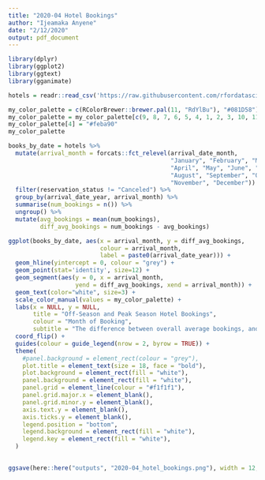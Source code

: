 ```yaml
---
title: "2020-04 Hotel Bookings"
author: "Ijeamaka Anyene"
date: "2/12/2020"
output: pdf_document
---
```


```r
library(dplyr)
library(ggplot2)
library(ggtext)
library(gganimate)
```

```r
hotels = readr::read_csv('https://raw.githubusercontent.com/rfordatascience/tidytuesday/master/data/2020/2020-02-11/hotels.csv')
```

```r
my_color_palette = c(RColorBrewer::brewer.pal(11, "RdYlBu"), "#081D58")
my_color_palette = my_color_palette[c(9, 8, 7, 6, 5, 4, 1, 2, 3, 10, 11, 12)]
my_color_palette[4] = "#feba90"
my_color_palette
```

```r
books_by_date = hotels %>%
  mutate(arrival_month = forcats::fct_relevel(arrival_date_month, 
                                              "January", "February", "March",
                                              "April", "May", "June", "July",
                                              "August", "September", "October",
                                              "November", "December")) %>%
  filter(reservation_status != "Canceled") %>%
  group_by(arrival_date_year, arrival_month) %>% 
  summarise(num_bookings = n()) %>%
  ungroup() %>%
  mutate(avg_bookings = mean(num_bookings), 
         diff_avg_bookings = num_bookings - avg_bookings)
```

```r
ggplot(books_by_date, aes(x = arrival_month, y = diff_avg_bookings, 
                          colour = arrival_month,
                          label = paste0(arrival_date_year))) +
  geom_hline(yintercept = 0, colour = "grey") +
  geom_point(stat='identity', size=12) +
  geom_segment(aes(y = 0, x = arrival_month,
                   yend = diff_avg_bookings, xend = arrival_month)) +
  geom_text(color="white", size=3) +
  scale_color_manual(values = my_color_palette) + 
  labs(x = NULL, y = NULL, 
       title = "Off-Season and Peak Season Hotel Bookings",
       colour = "Month of Booking",
       subtitle = "The difference between overall average bookings, and the amount of bookings that occurred by month.") +
  coord_flip() +
  guides(colour = guide_legend(nrow = 2, byrow = TRUE)) +
  theme(
    #panel.background = element_rect(colour = "grey"),
    plot.title = element_text(size = 18, face = "bold"),
    plot.background = element_rect(fill = "white"),
    panel.background = element_rect(fill = "white"),
    panel.grid = element_line(colour = "#f1f1f1"),
    panel.grid.major.x = element_blank(),
    panel.grid.minor.y = element_blank(),
    axis.text.y = element_blank(),
    axis.ticks.y = element_blank(),
    legend.position = "bottom",
    legend.background = element_rect(fill = "white"),
    legend.key = element_rect(fill = "white"),
  )
  
```

```r
ggsave(here::here("outputs", "2020-04_hotel_bookings.png"), width = 12, height = 7)

```

